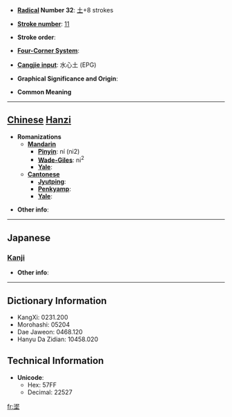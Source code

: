* '''[[Wiktionary:Chinese radical index| Radical]] Number 32''': [[Wiktionary:Chinese radical index 土|土]]+8 strokes

* '''[[Wiktionary:Chinese total strokes index|Stroke number]]''': [[Wiktionary:Chinese total strokes index 11|11]]

* '''Stroke order''': 

* '''[[Wiktionary:Chinese four corner index|Four-Corner System]]''': 

* '''[[Wiktionary:Chinese Cangjie index|Cangjie input]]''': 水心土 (EPG)

* '''Graphical Significance and Origin''': 

* '''Common Meaning'''

----

== [[Chinese]] [[Hanzi]] ==

* '''Romanizations'''
** '''[[Mandarin]]'''
*** '''[[Pinyin]]''': ní (ni2)
*** '''[[Wade-Giles]]''': ni<sup>2</sup>
*** '''[[Yale]]''': 
** '''[[Cantonese]]'''
*** '''[[Jyutping]]''':
*** '''[[Penkyamp]]''': 
*** '''[[Yale]]''': 

* '''Other info''': 

----

==Japanese==
===[[Kanji]]===
{{kanji|on readings=[[でい]] (dei), [[ない]] (nai), [[はん]] (han), [[ばん]] (ban)
|kun readings=[[ぬる]] (nuru), [[こて]] (kote), [[ぬからみ]] (nukarami)
}}

* '''Other info''':  

----

== Dictionary Information ==

* KangXi: 0231.200
* Morohashi: 05204
* Dae Jaweon: 0468.120
* Hanyu Da Zidian: 10458.020

== Technical Information ==

* '''Unicode''':
** Hex: 57FF
** Decimal: 22527

[[fr:埿]]
